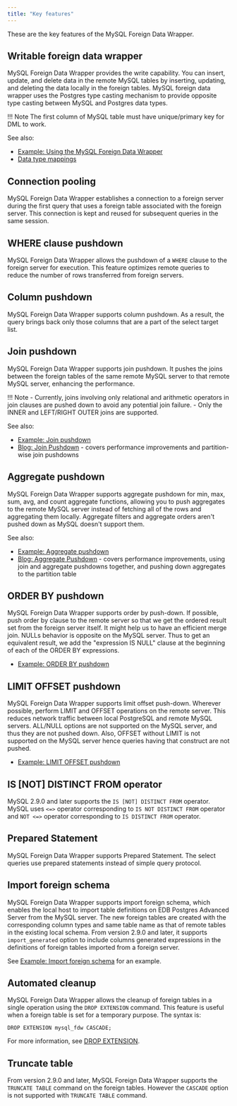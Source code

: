 ```yaml
---
title: "Key features"
---
```



These are the key features of the MySQL Foreign Data Wrapper.

## Writable foreign data wrapper

MySQL Foreign Data Wrapper provides the write capability. You can insert, update, and delete data in the remote MySQL tables by inserting, updating, and deleting the data locally in the foreign tables. MySQL foreign data wrapper uses the Postgres type casting mechanism to provide opposite type casting between MySQL and Postgres data types.

!!! Note
    The first column of MySQL table must have unique/primary key for DML to work.

See also:

- [Example: Using the MySQL Foreign Data Wrapper](08_example_using_the_mysql_data_adapter/#example_using_the_mysql_data_adapter)
- [Data type mappings](configuring/#data-type-mappings)

## Connection pooling

MySQL Foreign Data Wrapper establishes a connection to a foreign server during the first query that uses a foreign table associated with the foreign server. This connection is kept and reused for subsequent queries in the same session.

## WHERE clause pushdown

MySQL Foreign Data Wrapper allows the pushdown of a `WHERE` clause to the foreign server for execution. This feature optimizes remote queries to reduce the number of rows transferred from foreign servers.

## Column pushdown

MySQL Foreign Data Wrapper supports column pushdown. As a result, the query brings back only those columns that are a part of the select target list.

## Join pushdown

MySQL Foreign Data Wrapper supports join pushdown. It pushes the joins between the foreign tables of the same remote MySQL server to that remote MySQL server, enhancing the performance.

!!! Note
    -   Currently, joins involving only relational and arithmetic operators in join clauses are pushed down to avoid any potential join failure.
    -   Only the INNER and LEFT/RIGHT OUTER joins are supported.

See also:

- [Example: Join pushdown](10_example_join_push_down)
- [Blog: Join Pushdown](https://www.enterprisedb.com/blog/how-enhance-efficiency-your-mysqlfdw-operations-join-push-down) - covers performance improvements and partition-wise join pushdowns

## Aggregate pushdown 

MySQL Foreign Data Wrapper supports aggregate pushdown for min, max,
sum, avg, and count aggregate functions, allowing you to push aggregates to the remote MySQL server instead of fetching all
of the rows and aggregating them locally. Aggregate filters and aggregate orders aren't pushed down as MySQL doesn't support them. 

See also:

- [Example: Aggregate pushdown](10a_example_aggregate_func_push_down)
- [Blog: Aggregate Pushdown](https://www.enterprisedb.com/blog/aggregate-push-down-mysqlfdw) - covers performance improvements, using join and aggregate pushdowns together, and pushing down aggregates to the partition table

## ORDER BY pushdown

MySQL Foreign Data Wrapper supports order by push-down. If possible, push order by clause to the remote server so that we get the ordered result set from the foreign server itself. It might help us to have an efficient merge join. NULLs behavior is opposite on the MySQL server. Thus to get an equivalent result, we add the "expression IS NULL" clause at the beginning of each of the ORDER BY expressions.

- [Example: ORDER BY pushdown](10b_example_order_by_push_down)

## LIMIT OFFSET pushdown

MySQL Foreign Data Wrapper supports limit offset push-down. Wherever possible, perform LIMIT and OFFSET operations on the remote server. This reduces network traffic between local PostgreSQL and remote MySQL servers. ALL/NULL options are not supported on the MySQL server, and thus they are not pushed down. Also, OFFSET without LIMIT is not supported on the MySQL server hence queries having that construct are not pushed.

- [Example: LIMIT OFFSET pushdown](10c_example_limit_offset_push_down)

## IS [NOT] DISTINCT FROM operator

MySQL 2.9.0 and later supports the `IS [NOT] DISTINCT FROM` operator. MySQL uses `<=>` operator corresponding to `IS NOT DISTINCT FROM` operator and `NOT <=>` operator corresponding to `IS DISTINCT FROM` operator.

## Prepared Statement

MySQL Foreign Data Wrapper supports Prepared Statement. The select queries use prepared statements instead of simple query protocol.

## Import foreign schema

MySQL Foreign Data Wrapper supports import foreign schema, which enables the local host to import table definitions on EDB Postgres Advanced Server from the MySQL server. The new foreign tables are created with the corresponding column types and same table name as that of remote tables in the existing local schema. From version 2.9.0 and later, it supports `import_generated` option to include columns generated expressions in the definitions of foreign tables imported from a foreign server.

See [Example: Import foreign schema](09_example_import_foreign_schema/#example_import_foreign_schema) for an example.

## Automated cleanup

MySQL Foreign Data Wrapper allows the cleanup of foreign tables in a single operation using the `DROP EXTENSION` command. This feature is useful when a foreign table is set for a temporary purpose. The syntax is:

 `DROP EXTENSION mysql_fdw CASCADE;`

For more information, see [DROP EXTENSION](https://www.postgresql.org/docs/current/sql-dropextension.html).

## Truncate table

From version 2.9.0 and later, MySQL Foreign Data Wrapper supports the `TRUNCATE TABLE` command on the foreign tables. However the `CASCADE` option is not supported with `TRUNCATE TABLE` command.